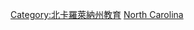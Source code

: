 {{Commons cat|Universities and colleges in North Carolina}}
[[Category:北卡羅萊納州教育|Category:北卡羅萊納州教育]]
[[Category:美國各州大學|North Carolina]]